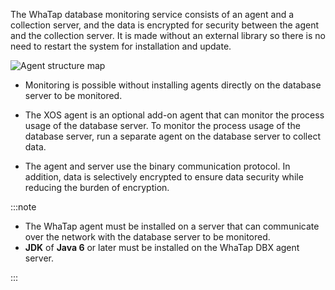 The WhaTap database monitoring service consists of an agent and a collection server, and the data is encrypted for security between the agent and the collection server. It is made without an external library so there is no need to restart the system for installation and update.

![Agent structure map](/img/agent_xos_architecture.png)

-   Monitoring is possible without installing agents directly on the database server to be monitored.

-   The XOS agent is an optional add-on agent that can monitor the process usage of the database server. To monitor the process usage of the database server, run a separate agent on the database server to collect data.

-   The agent and server use the binary communication protocol. In addition, data is selectively encrypted to ensure data security while reducing the burden of encryption.

:::note

-   The WhaTap agent must be installed on a server that can communicate over the network with the database server to be monitored.
-   **JDK** of **Java 6** or later must be installed on the WhaTap DBX agent server.

:::
